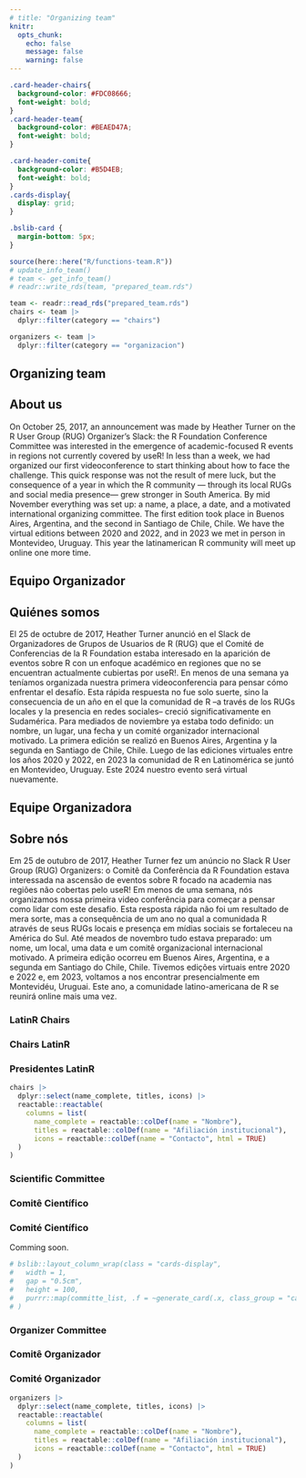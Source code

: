 ```yaml
---
# title: "Organizing team"
knitr:
  opts_chunk: 
    echo: false
    message: false
    warning: false
---
```

```css
.card-header-chairs{
  background-color: #FDC08666;
  font-weight: bold;
}
.card-header-team{
  background-color: #BEAED47A;
  font-weight: bold;
}

.card-header-comite{
  background-color: #B5D4EB;
  font-weight: bold;
}
.cards-display{
  display: grid;
}

.bslib-card {
  margin-bottom: 5px;
}
```


```r
source(here::here("R/functions-team.R"))
# update_info_team()
# team <- get_info_team()
# readr::write_rds(team, "prepared_team.rds")

team <- readr::read_rds("prepared_team.rds")
chairs <- team |> 
  dplyr::filter(category == "chairs")

organizers <- team |> 
  dplyr::filter(category == "organizacion")
```

::: {.content-visible when-profile="en"}
# Organizing team 

## About us

On October 25, 2017, an announcement was made by Heather Turner on the R User Group (RUG) Organizer's Slack: the R Foundation Conference Committee was interested in the emergence of academic-focused R events in regions not currently covered by useR! In less than a week, we had organized our first videoconference to start thinking about how to face the challenge. This quick response was not the result of mere luck, but the consequence of a year in which the R community — through its local RUGs and social media presence— grew stronger in South America. By mid November everything was set up: a name, a place, a date, and a motivated international organizing committee. The first edition took place in Buenos Aires, Argentina, and the second in Santiago de Chile, Chile. We have the virtual editions between 2020 and 2022, and in 2023 we met in person in Montevideo, Uruguay.  This year the latinamerican R community will meet up online one more time. 
:::


::: {.content-visible when-profile="es"}

# Equipo Organizador


## Quiénes somos

El 25 de octubre de 2017, Heather Turner anunció en el Slack de Organizadores de Grupos de Usuarios de R (RUG) que el Comité de Conferencias de la R Foundation estaba interesado en la aparición de eventos sobre R con un enfoque académico en regiones que no se encuentran actualmente cubiertas por useR!. En menos de una semana ya teníamos organizada nuestra primera videoconferencia para pensar cómo enfrentar el desafío. Esta rápida respuesta no fue solo suerte, sino la consecuencia de un año en el que la comunidad de R --a través de los RUGs locales y la presencia en redes sociales-- creció significativamente en Sudamérica. Para mediados de noviembre ya estaba todo definido: un nombre, un lugar, una fecha y un comité organizador internacional motivado. La primera edición se realizó en Buenos Aires, Argentina y la segunda en Santiago de Chile, Chile. Luego de las ediciones virtuales entre los años 2020 y 2022, en 2023 la comunidad de R en Latinomérica se juntó en Montevideo, Uruguay. Este 2024 nuestro evento será virtual nuevamente.

:::


::: {.content-visible when-profile="pt"}

# Equipe Organizadora

## Sobre nós

Em 25 de outubro de 2017, Heather Turner fez um anúncio no Slack R User Group (RUG) Organizers: o Comitê da Conferência da R Foundation estava interessada na ascensão de eventos sobre R focado na academia nas regiões não cobertas pelo useR! Em menos de uma semana, nós organizamos nossa primeira video conferência para começar a pensar como lidar com este desafio. Esta resposta rápida não foi um resultado de mera sorte, mas a consequência de um ano no qual a comunidada R através de seus RUGs locais e presença em mídias sociais se fortaleceu na América do Sul. Até meados de novembro tudo estava preparado: um nome, um local, uma data e um comitê organizacional internacional motivado. A primeira edição ocorreu em Buenos Aires, Argentina, e a segunda em Santiago do Chile, Chile. Tivemos edições virtuais entre 2020 e 2022 e, em 2023, voltamos a nos encontrar presencialmente em Montevidéu, Uruguai. Este ano, a comunidade latino-americana de R se reunirá online mais uma vez.
:::


::: {.content-visible when-profile="en"}
### LatinR Chairs
:::

::: {.content-visible when-profile="es"}
### Chairs LatinR
:::

::: {.content-visible when-profile="pt"}
### Presidentes LatinR
:::

```r
chairs |>
  dplyr::select(name_complete, titles, icons) |>
  reactable::reactable(
    columns = list(
      name_complete = reactable::colDef(name = "Nombre"), 
      titles = reactable::colDef(name = "Afiliación institucional"), 
      icons = reactable::colDef(name = "Contacto", html = TRUE)  
  )
)
```

::: {.content-visible when-profile="en"}
### Scientific Committee
:::

::: {.content-visible when-profile="pt"}
### Comitê Científico
:::


::: {.content-visible when-profile="es"}
### Comité Científico
:::

Comming soon.

```r
# bslib::layout_column_wrap(class = "cards-display",
#   width = 1,
#   gap = "0.5cm",
#   height = 100,
#   purrr::map(committe_list, .f = ~generate_card(.x, class_group = "card-header-comite"))
# )
```



::: {.content-visible when-profile="en"}
### Organizer Committee
:::

::: {.content-visible when-profile="pt"}
### Comitê Organizador
:::


::: {.content-visible when-profile="es"}
### Comité Organizador
:::

```r
organizers |>
  dplyr::select(name_complete, titles, icons) |>
  reactable::reactable(
    columns = list(
      name_complete = reactable::colDef(name = "Nombre"), 
      titles = reactable::colDef(name = "Afiliación institucional"), 
      icons = reactable::colDef(name = "Contacto", html = TRUE)  
  )
)
```



<!-- font awesome -->

```{=html}
<script src="https://kit.fontawesome.com/1f72d6921a.js" crossorigin="anonymous"></script>
```
<!-- font awesome -->
